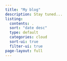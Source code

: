 ```yaml
---
title: "My blog"
description: Stay tuned...
listing:
  contents: .
  sort: "date desc"
  type: default
  categories: cloud
  sort-ui: true
  filter-ui: true
page-layout: full
---
```

